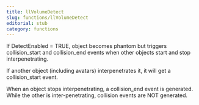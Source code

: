 ```yaml
---
title: llVolumeDetect
slug: functions/llVolumeDetect
editorial: stub
category: functions
---
```


<LSLFunction name="llVolumeDetect"/>

If DetectEnabled = TRUE, object becomes phantom but triggers collision_start and collision_end events when other objects start and stop interpenetrating.

If another object (including avatars) interpenetrates it, it will get a collision_start event.

When an object stops interpenetrating, a collision_end event is generated. While the other is inter-penetrating, collision events are NOT generated.

